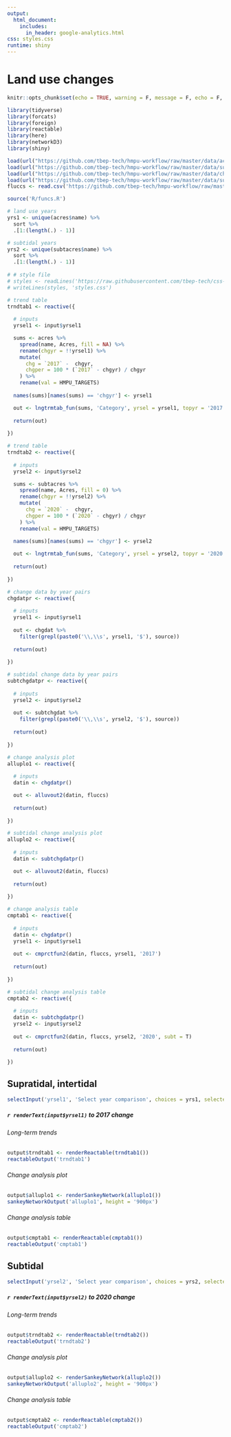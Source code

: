 ```yaml
---
output: 
  html_document:
    includes: 
      in_header: google-analytics.html
css: styles.css
runtime: shiny
---
```

  
# Land use changes {.tabset}
  
```r
knitr::opts_chunk$set(echo = TRUE, warning = F, message = F, echo = F, fig.path = 'figs/', dev.args = list(family = 'serif'), fig.path = 'figures/')

library(tidyverse)
library(forcats)
library(foreign)
library(reactable)
library(here)
library(networkD3)
library(shiny)

load(url("https://github.com/tbep-tech/hmpu-workflow/raw/master/data/acres.RData"))
load(url("https://github.com/tbep-tech/hmpu-workflow/raw/master/data/subtacres.RData"))
load(url("https://github.com/tbep-tech/hmpu-workflow/raw/master/data/chgdat.RData"))
load(url("https://github.com/tbep-tech/hmpu-workflow/raw/master/data/subtchgdat.RData"))
fluccs <- read.csv('https://github.com/tbep-tech/hmpu-workflow/raw/master/data/FLUCCShabsclass.csv', stringsAsFactors = F)

source('R/funcs.R')

# land use years
yrs1 <- unique(acres$name) %>% 
  sort %>% 
  .[1:(length(.) - 1)]

# subtidal years
yrs2 <- unique(subtacres$name) %>% 
  sort %>% 
  .[1:(length(.) - 1)]
 
# # style file
# styles <- readLines('https://raw.githubusercontent.com/tbep-tech/css-styling/master/styles.css')
# writeLines(styles, 'styles.css')
```

```r
# trend table
trndtab1 <- reactive({
  
  # inputs
  yrsel1 <- input$yrsel1

  sums <- acres %>%
    spread(name, Acres, fill = NA) %>% 
    rename(chgyr = !!yrsel1) %>% 
    mutate(
      chg = `2017` -  chgyr,
      chgper = 100 * (`2017` - chgyr) / chgyr
    ) %>% 
    rename(val = HMPU_TARGETS)
  
  names(sums)[names(sums) == 'chgyr'] <- yrsel1

  out <- lngtrmtab_fun(sums, 'Category', yrsel = yrsel1, topyr = '2017')
  
  return(out)
  
})

# trend table
trndtab2 <- reactive({
  
  # inputs
  yrsel2 <- input$yrsel2

  sums <- subtacres %>%
    spread(name, Acres, fill = 0) %>% 
    rename(chgyr = !!yrsel2) %>% 
    mutate(
      chg = `2020` -  chgyr,
      chgper = 100 * (`2020` - chgyr) / chgyr
    ) %>% 
    rename(val = HMPU_TARGETS)
  
  names(sums)[names(sums) == 'chgyr'] <- yrsel2

  out <- lngtrmtab_fun(sums, 'Category', yrsel = yrsel2, topyr = '2020')
  
  return(out)
  
})

# change data by year pairs
chgdatpr <- reactive({
  
  # inputs
  yrsel1 <- input$yrsel1
  
  out <- chgdat %>% 
    filter(grepl(paste0('\\,\\s', yrsel1, '$'), source))
  
  return(out)
  
})

# subtidal change data by year pairs
subtchgdatpr <- reactive({
  
  # inputs
  yrsel2 <- input$yrsel2
  
  out <- subtchgdat %>% 
    filter(grepl(paste0('\\,\\s', yrsel2, '$'), source))
  
  return(out)
  
})

# change analysis plot
alluplo1 <- reactive({
  
  # inputs
  datin <- chgdatpr()

  out <- alluvout2(datin, fluccs)
  
  return(out)
  
})

# subtidal change analysis plot
alluplo2 <- reactive({
  
  # inputs
  datin <- subtchgdatpr()

  out <- alluvout2(datin, fluccs)
  
  return(out)
  
})

# change analysis table
cmptab1 <- reactive({
  
  # inputs
  datin <- chgdatpr()
  yrsel1 <- input$yrsel1
  
  out <- cmprctfun2(datin, fluccs, yrsel1, '2017')
  
  return(out)
  
})

# subtidal change analysis table
cmptab2 <- reactive({
  
  # inputs
  datin <- subtchgdatpr()
  yrsel2 <- input$yrsel2
  
  out <- cmprctfun2(datin, fluccs, yrsel2, '2020', subt = T)
  
  return(out)
  
})
```

## Supratidal, intertidal

```r
selectInput('yrsel1', 'Select year comparison', choices = yrs1, selected = yrs1[1])
```

##### `r renderText(input$yrsel1)` to 2017 change {.tabset .tabset-pills} 

###### Long-term trends

```r
output$trndtab1 <- renderReactable(trndtab1())
reactableOutput('trndtab1')
```

###### Change analysis plot 

```r
output$alluplo1 <- renderSankeyNetwork(alluplo1())
sankeyNetworkOutput('alluplo1', height = '900px')
```

###### Change analysis table

```r
output$cmptab1 <- renderReactable(cmptab1())
reactableOutput('cmptab1')
```

## Subtidal

```r
selectInput('yrsel2', 'Select year comparison', choices = yrs2, selected = yrs2[1])
```

##### `r renderText(input$yrsel2)` to 2020 change {.tabset .tabset-pills} 

###### Long-term trends

```r
output$trndtab2 <- renderReactable(trndtab2())
reactableOutput('trndtab2')
```

###### Change analysis plot

```r
output$alluplo2 <- renderSankeyNetwork(alluplo2())
sankeyNetworkOutput('alluplo2', height = '900px')
```

###### Change analysis table

```r
output$cmptab2 <- renderReactable(cmptab2())
reactableOutput('cmptab2')
```
